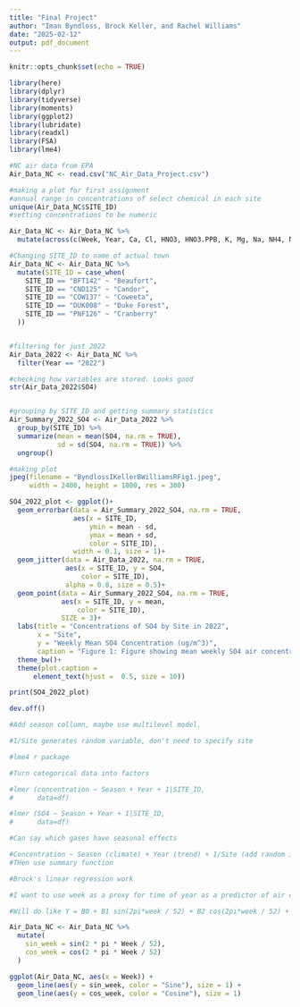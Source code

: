 ```yaml
---
title: "Final Project"
author: "Iman Byndloss, Brock Keller, and Rachel Williams"
date: "2025-02-12"
output: pdf_document
---
```


```r
knitr::opts_chunk$set(echo = TRUE)

library(here)
library(dplyr)
library(tidyverse)
library(moments)
library(ggplot2)
library(lubridate)
library(readxl)
library(FSA)
library(lme4)

```


```r
#NC air data from EPA
Air_Data_NC <- read.csv("NC_Air_Data_Project.csv")
```



```r
#making a plot for first assignment
#annual range in concentrations of select chemical in each site
unique(Air_Data_NC$SITE_ID)
#setting concentrations to be numeric

Air_Data_NC <- Air_Data_NC %>% 
  mutate(across(c(Week, Year, Ca, Cl, HNO3, HNO3.PPB, K, Mg, Na, NH4, NO3, SO2, SO2.PPB, SO4, TNO3,), as.numeric))

#Changing SITE_ID to name of actual town
Air_Data_NC <- Air_Data_NC %>% 
  mutate(SITE_ID = case_when(
    SITE_ID == "BFT142" ~ "Beaufort",
    SITE_ID == "CND125" ~ "Candor",
    SITE_ID == "COW137" ~ "Coweeta",
    SITE_ID == "DUK008" ~ "Duke Forest",
    SITE_ID == "PNF126" ~ "Cranberry"
  ))


#filtering for just 2022
Air_Data_2022 <- Air_Data_NC %>% 
  filter(Year == "2022")

#checking how variables are stored. Looks good
str(Air_Data_2022$SO4)


#grouping by SITE_ID and getting summary statistics
Air_Summary_2022_SO4 <- Air_Data_2022 %>% 
  group_by(SITE_ID) %>% 
  summarize(mean = mean(SO4, na.rm = TRUE),
            sd = sd(SO4, na.rm = TRUE)) %>% 
  ungroup()

#making plot
jpeg(filename = "ByndlossIKellerBWilliamsRFig1.jpeg", 
     width = 2400, height = 1800, res = 300)

SO4_2022_plot <- ggplot()+
  geom_errorbar(data = Air_Summary_2022_SO4, na.rm = TRUE,
                aes(x = SITE_ID, 
                    ymin = mean - sd,
                    ymax = mean + sd,
                    color = SITE_ID),
                width = 0.1, size = 1)+
  geom_jitter(data = Air_Data_2022, na.rm = TRUE,
              aes(x = SITE_ID, y = SO4, 
                  color = SITE_ID),
              alpha = 0.8, size = 0.5)+
  geom_point(data = Air_Summary_2022_SO4, na.rm = TRUE,
             aes(x = SITE_ID, y = mean,
                 color = SITE_ID),
             SIZE = 3)+
  labs(title = "Concentrations of SO4 by Site in 2022",
       x = "Site",
       y = "Weekly Mean SO4 Concentration (ug/m^3)",
       caption = "Figure 1: Figure showing mean weekly SO4 air concentration \n in 2022 across five EPA air monitoring sites in North Carolina.")+
  theme_bw()+ 
  theme(plot.caption = 
      element_text(hjust =  0.5, size = 10))

print(SO4_2022_plot)

dev.off()
```


```r

#Add season collumn, maybe use multilevel model.

#1/Site generates random variable, don't need to specify site

#lme4 r package

#Turn categorical data into factors

#lmer (concentration ~ Season + Year + 1|SITE_ID,
#      data=df)

#lmer (SO4 ~ Season + Year + 1|SITE_ID,
#      data=df)

#Can say which gases have seasonal effects

#Concentration ~ Season (climate) + Year (trend) + 1/Site (add random intercept by site)
#THen use summary function
```



```r
#Brock's linear regression work

#I want to use week as a proxy for time of year as a predictor of air concentration of whatever gas. I want to convert the week value (1-52) into a sin and cosine wave transformation so that it fits for seasonality and is not treated as a linear variable which would not make sense here (week 52 is close to week 1 and summer is in the middle). 

#Will do like Y = B0 + B1 sin(2pi*week / 52) + B2 cos(2pi*week / 52) + B3 + B4 + E. Thinking to use concentration of another gas as another predictor and also maybe site ID as a factor, though that might be overfitting. 

Air_Data_NC <- Air_Data_NC %>% 
  mutate(
    sin_week = sin(2 * pi * Week / 52),
    cos_week = cos(2 * pi * Week / 52)
  )

ggplot(Air_Data_NC, aes(x = Week)) +
  geom_line(aes(y = sin_week, color = "Sine"), size = 1) +
  geom_line(aes(y = cos_week, color = "Cosine"), size = 1) 




```






